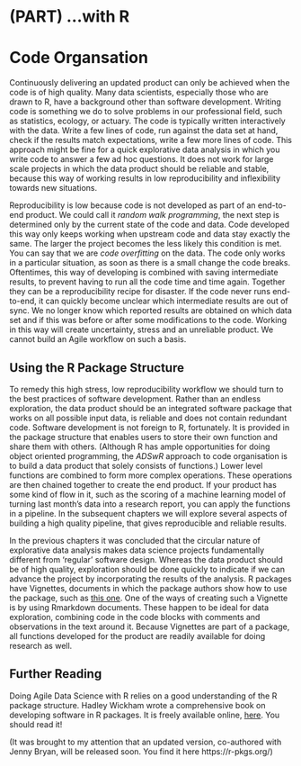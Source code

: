 # (PART) ...with R {-}

# Code Organsation

Continuously delivering an updated product can only be achieved when the code is of high quality. 
Many data scientists, especially those who are drawn to R, have a background other than software development. 
Writing code is something we do to solve problems in our professional field, such as statistics, ecology, or actuary.
The code is typically written interactively with the data. 
Write a few lines of code, run against the data set at hand, check if the results match expectations, write a few more lines of code. 
This approach might be fine for a quick explorative data analysis in which you write code to answer a few ad hoc questions. 
It does not work for large scale projects in which the data product should be reliable and stable, because this way of working results in low reproducibility and inflexibility towards new situations. 

Reproducibility is low because code is not developed as part of an end-to-end product.
We could call it *random walk programming*, the next step is determined only by the current state of the code and data. 
Code developed this way only keeps working when upstream code and data stay exactly the same. 
The larger the project becomes the less likely this condition is met. 
You can say that we are *code overfitting* on the data. 
The code only works in a particular situation, as soon as there is a small change the code breaks. 
Oftentimes, this way of developing is combined with saving intermediate results, to prevent having to run all the code time and time again.
Together they can be a reproducibility recipe for disaster. 
If the code never runs end-to-end, it can quickly become unclear which intermediate results are out of sync. 
We no longer know which reported results are obtained on which data set and if this was before or after some modifications to the code. 
Working in this way will create uncertainty, stress and an unreliable product. 
We cannot build an Agile workflow on such a basis.

## Using the R Package Structure

To remedy this high stress, low reproducibility workflow we should turn to the best practices of software development. 
Rather than an endless exploration, the data product should be an integrated software package that works on all possible input data, is reliable and does not contain redundant code.
Software development is not foreign to R, fortunately.
It is provided in the package structure that enables users to store their own function and share them with others. 
(Although R has ample opportunities for doing object oriented programming, the *ADSwR* approach to code organisation is to build a data product that solely consists of functions.)
Lower level functions are combined to form more complex operations. 
These operations are then chained together to create the end product. 
If your product has some kind of flow in it, such as the scoring of a machine learning model of turning last month's data into a research report, you can apply the functions in a pipeline.
In the subsequent chapters we will explore several aspects of building a high quality pipeline, that gives reproducible and reliable results. 

In the previous chapters it was concluded that the circular nature of explorative data analysis makes data science projects fundamentally different from 'regular' software design. 
Whereas the data product should be of high quality, exploration should be done quickly to indicate if we can advance the project by incorporating the results of the analysis. 
R packages have Vignettes, documents in which the package authors show how to use the package, such as [this one](https://cran.r-project.org/web/packages/padr/vignettes/padr.html). 
One of the ways of creating such a Vignette is by using Rmarkdown documents. 
These happen to be ideal for data exploration, combining code in the code blocks with comments and observations in the text around it. 
Because Vignettes are part of a package, all functions developed for the product are readily available for doing research as well.

## Further Reading

Doing Agile Data Science with R relies on a good understanding of the R package structure. Hadley Wickham wrote a comprehensive book on developing software in R packages. It is freely available online, [here](http://r-pkgs.had.co.nz/). You should read it! 

(It was brought to my attention that an updated version, co-authored with Jenny Bryan, will be released soon. You find it here https://r-pkgs.org/)
